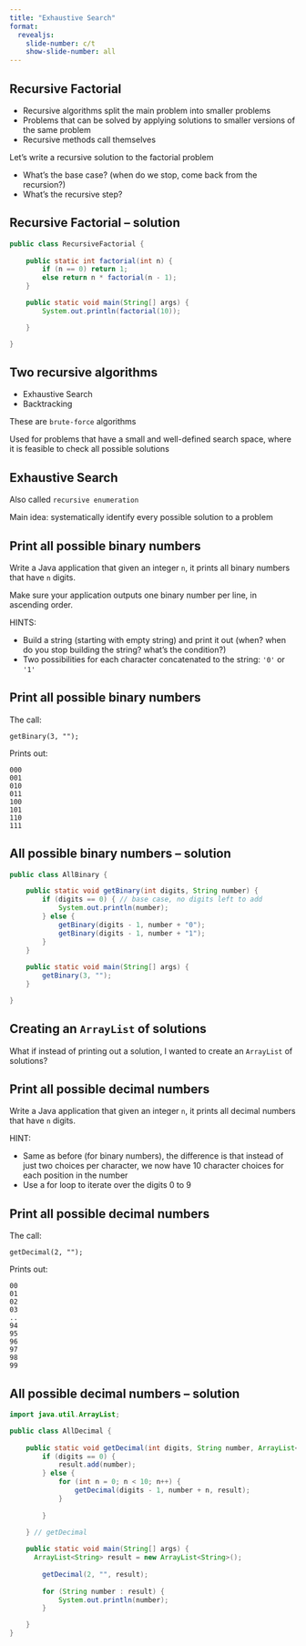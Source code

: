 ```yaml
---
title: "Exhaustive Search"
format:
  revealjs:
    slide-number: c/t
    show-slide-number: all
---
```


## Recursive Factorial

* Recursive algorithms split the main problem into smaller problems
* Problems that can be solved by applying solutions to smaller versions of the same problem
* Recursive methods call themselves

Let's write a recursive solution to the factorial problem

* What's the base case? (when do we stop, come back from the recursion?)
* What's the recursive step?

## Recursive Factorial -- solution

```java
public class RecursiveFactorial {
	
	public static int factorial(int n) {
		if (n == 0) return 1;
		else return n * factorial(n - 1);
	}

	public static void main(String[] args) {
		System.out.println(factorial(10));

	}

}
```


## Two recursive algorithms

* Exhaustive Search	
* Backtracking	

These are `brute-force` algorithms

Used for problems that have a small and well-defined search space, where it is feasible to check all possible solutions

## Exhaustive	Search

Also called `recursive enumeration`

Main idea: systematically identify every possible solution to a problem

## Print all possible binary numbers

Write a Java application that	given an integer `n`, it prints all binary numbers that have `n` digits.

Make sure your application outputs one binary number per line, in ascending order.

HINTS:

* Build a string (starting with empty string) and print it out (when? when do you stop building the string? what's the condition?)
* Two possibilities for each character concatenated to the string: `'0'` or `'1'`

## Print all possible binary numbers

The call:
```
getBinary(3, "");
```

Prints out:
```
000
001
010
011
100
101
110
111
```


## All possible binary numbers -- solution

```java
public class AllBinary {

	public static void getBinary(int digits, String number) {
		if (digits == 0) { // base case, no digits left to add
			System.out.println(number);
		} else {
			getBinary(digits - 1, number + "0");
			getBinary(digits - 1, number + "1");
		}
	}
	
	public static void main(String[] args) {
		getBinary(3, "");
	}

}
```

## Creating an `ArrayList` of solutions

What if instead of printing out a solution, I wanted to create an `ArrayList` of solutions?

## Print all possible decimal numbers

Write a Java application that	given an integer `n`, it prints all decimal numbers that have `n` digits.

HINT:

* Same as before (for binary numbers), the difference is that instead of just two choices per character, we now have 10 character choices for each position in the number
* Use a for loop to iterate over the digits 0 to 9

## Print all possible decimal numbers

The call:
```
getDecimal(2, "");
```

Prints out:
```
00
01
02
03
..
94
95
96
97
98
99
```

## All possible decimal numbers -- solution

```java
import java.util.ArrayList;

public class AllDecimal {
	
	public static void getDecimal(int digits, String number, ArrayList<String> result) {
		if (digits == 0) {
			result.add(number);
		} else {
			for (int n = 0; n < 10; n++) {
				getDecimal(digits - 1, number + n, result);
			}
			
		}
		
	} // getDecimal

	public static void main(String[] args) {
	  ArrayList<String> result = new ArrayList<String>();
		
		getDecimal(2, "", result);
		
		for (String number : result) {
			System.out.println(number);
		}

	}
}

```

